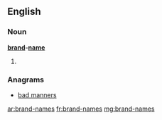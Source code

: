 ==English==

===Noun===
'''[[brand]]-[[name]]'''

# {{plural of|[[brand-name]]}}

===Anagrams===
* [[bad manners#English|bad manners]]

[[ar:brand-names]]
[[fr:brand-names]]
[[mg:brand-names]]